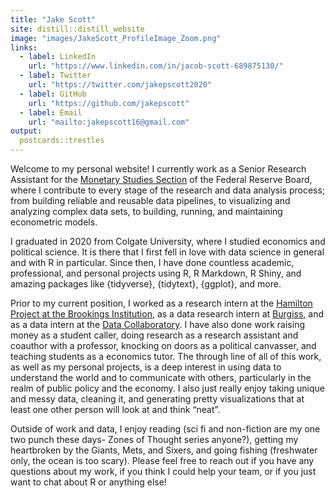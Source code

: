 ```yaml
---
title: "Jake Scott"
site: distill::distill_website
image: "images/JakeScott_ProfileImage_Zoom.png"
links:
  - label: LinkedIn
    url: "https://www.linkedin.com/in/jacob-scott-689875130/"
  - label: Twitter
    url: "https://twitter.com/jakepscott2020"
  - label: GitHub
    url: "https://github.com/jakepscott"
  - label: Email
    url: "mailto:jakepscott16@gmail.com"
output:
  postcards::trestles 
---
```


Welcome to my personal website! I currently work as a Senior Research Assistant for the [Monetary Studies Section](https://www.federalreserve.gov/econres/mams-staff.htm) of the Federal Reserve Board, where I contribute to every stage of the research and data analysis process; from building reliable and reusable data pipelines, to visualizing and analyzing complex data sets, to building, running, and maintaining econometric models. 

I graduated in 2020 from Colgate University, where I studied economics and political science. It is there that I first fell in love with data science in general and with R in particular. Since then, I have done countless academic, professional, and personal projects using R, R Markdown, R Shiny, and amazing packages like {tidyverse}, {tidytext}, {ggplot}, and more. 

Prior to my current position, I worked as a research intern at the [Hamilton Project at the Brookings Institution](https://www.hamiltonproject.org/), as a data research intern at [Burgiss](https://www.burgiss.com/), and as a data intern at the [Data Collaboratory](https://www.colgate.edu/about/campus-services-and-resources/data-science-collaboratory). I have also done work raising money as a student caller, doing research as a research assistant and coauthor with a professor, knocking on doors as a political canvasser, and teaching students as a economics tutor. The through line of all of this work, as well as my personal projects, is a deep interest in using data to understand the world and to communicate with others, particularly in the realm of public policy and the economy. I also just really enjoy taking unique and messy data, cleaning it, and generating pretty visualizations that at least one other person will look at and think "neat". 

Outside of work and data, I enjoy reading (sci fi and non-fiction are my one two punch these days- Zones of Thought series anyone?), getting my heartbroken by the Giants, Mets, and Sixers, and going fishing (freshwater only, the ocean is too scary). Please feel free to reach out if you have any questions about my work, if you think I could help your team, or if you just want to chat about R or anything else!